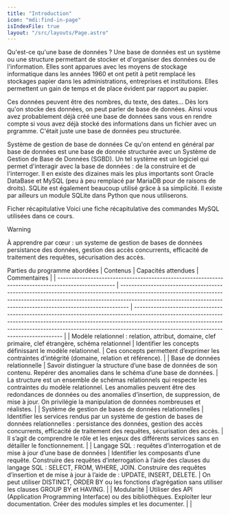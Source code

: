 ```yaml
---
title: "Introduction"
icon: "mdi:find-in-page"
isIndexFile: true
layout: "/src/layouts/Page.astro"
---
```


Qu'est-ce qu'une base de données ?
Une base de données est un système ou une structure permettant de stocker et d'organiser des données ou de l'information. Elles sont apparues avec les moyens de stockage informatique dans les années 1960 et ont petit à petit remplacé les stockages papier dans les administrations, entreprises et institutions. Elles permettent un gain de temps et de place évident par rapport au papier.

Ces données peuvent être des nombres, du texte, des dates… Dès lors qu'on stocke des données, on peut parler de base de données. Ainsi vous avez probablement déjà créé une base de données sans vous en rendre compte si vous avez déjà stocké des informations dans un fichier avec un prgramme. C'était juste une base de données peu structurée.

Système de gestion de base de données
Ce qu'on entend en général par base de données est une base de donnée structurée avec un Système de Gestion de Base de Données (SGBD). Un tel système est un logiciel qui permet d'interagir avec la base de données : de la construire et de l'interroger. Il en existe des dizaines mais les plus importants sont Oracle DataBase et MySQL (peu à peu remplacé par MariaDB pour de raisons de droits). SQLite est également beaucoup utilisé grâce à sa simplicité. Il existe par ailleurs un module SQLite dans Python que nous utiliserons.

Ficher récapitulative
Voici une fiche récapitulative des commandes MySQL utilisées dans ce cours.

> [!warning]
> À apprendre par cœur : un systeme de gestion de bases de données persistance des données, gestion des accès concurrents, efficacité de traitement des requêtes, sécurisation des accès.

Parties du programme abordées
| Contenus                                                                                            | Capacités attendues                                                                                                                                                                                                                           | Commentaires                                                                                                                                                                                                                                                                                   |
| --------------------------------------------------------------------------------------------------- | --------------------------------------------------------------------------------------------------------------------------------------------------------------------------------------------------------------------------------------------- | ---------------------------------------------------------------------------------------------------------------------------------------------------------------------------------------------------------------------------------------------------------------------------------------------- |
| Modèle relationnel : relation, attribut, domaine, clef primaire, clef étrangère, schéma relationnel | Identifier les concepts définissant le modèle relationnel.                                                                                                                                                                                    | Ces concepts permettent d’exprimer les contraintes d’intégrité (domaine, relation et référence).                                                                                                                                                                                               |
| Base de données relationnelle                                                                       | Savoir distinguer la structure d’une base de données de son contenu. Repérer des anomalies dans le schéma d’une base de données.                                                                                                              | La structure est un ensemble de schémas relationnels qui respecte les contraintes du modèle relationnel. Les anomalies peuvent être des redondances de données ou des anomalies d’insertion, de suppression, de mise à jour. On privilégie la manipulation de données nombreuses et réalistes. |
| Système de gestion de bases de données relationnelles                                               | Identifier les services rendus par un système de gestion de bases de données relationnelles : persistance des données, gestion des accès concurrents, efficacité de traitement des requêtes, sécurisation des accès.                          | Il s’agit de comprendre le rôle et les enjeux des différents services sans en détailler le fonctionnement.                                                                                                                                                                                     |
| Langage SQL : requêtes d’interrogation et de mise à jour d’une base de données                      | Identifier les composants d’une requête. Construire des requêtes d’interrogation à l’aide des clauses du langage SQL : SELECT, FROM, WHERE, JOIN. Construire des requêtes d’insertion et de mise à jour à l’aide de : UPDATE, INSERT, DELETE. | On peut utiliser DISTINCT, ORDER BY ou les fonctions d’agrégation sans utiliser les clauses GROUP BY et HAVING.                                                                                                                                                                                |
| Modularité                                                                                          | Utiliser des API (Application Programming Interface) ou des bibliothèques. Exploiter leur documentation. Créer des modules simples et les documenter.                                                                                         |                                                                                                                                                                                                                                                                                                |
